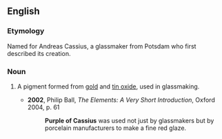 ==English==
===Etymology===
Named for Andreas Cassius, a glassmaker from Potsdam who first described its creation.

===Noun===
{{en-noun|-|head=[[purple]] [[of]] [[w:Andreas Cassius|Cassius]]}}

# {{context|historical}} A pigment formed from [[gold]] and [[tin oxide]], used in glassmaking.
#*'''2002''', Philip Ball, ''The Elements: A Very Short Introduction'', Oxford 2004, p. 61
#*:'''Purple of Cassius''' was used not just by glassmakers but by porcelain manufacturers to make a fine red glaze.